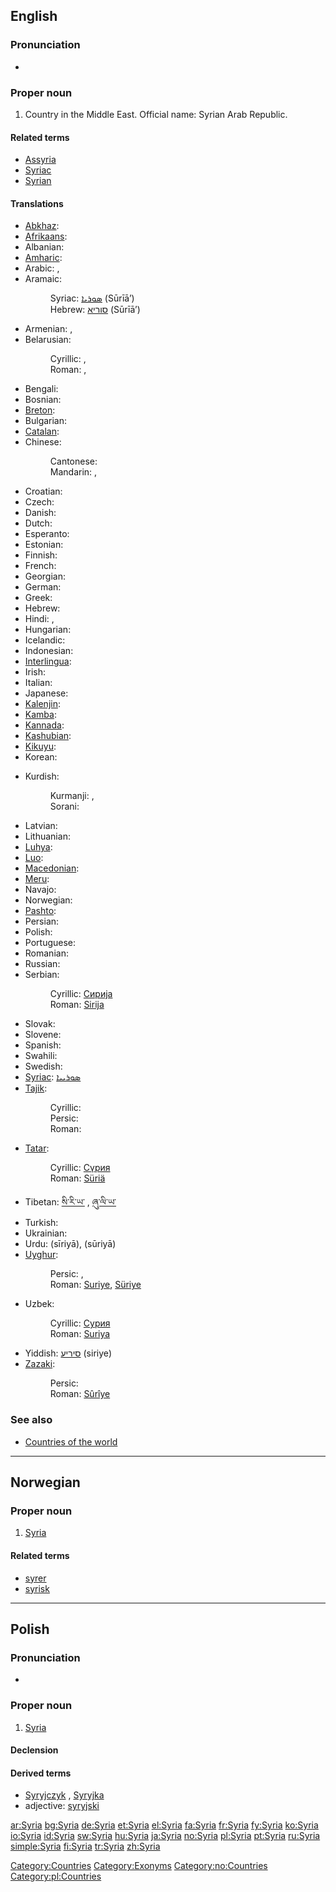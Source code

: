 ==English==
{{wikipedia}}

===Pronunciation===
* {{rhymes|ɪriə}}

===Proper noun===
{{en-proper noun}}

# Country in the Middle East. Official name: Syrian Arab Republic.

====Related terms====
* [[Assyria]]
* [[Syriac]]
* [[Syrian]]

====Translations====
{{trans-top|country in the Middle East}}
* [[Abkhaz]]: {{t|ab|Шьамтәыла|tr=ṣ̌amtwəla|sc=Cyrl|xs=Abkhaz}}
* [[Afrikaans]]: {{t|af|Sirië|xs=Afrikaans}}
* Albanian: {{t-|sq|Siria|xs=Albanian}}
* [[Amharic]]: {{t|am|ሶርያ|sc=Ethi|xs=Amharic}}
* Arabic: {{t-|ar|سوريا|f|tr=suurya}},  {{t|ar|سورية|f|tr=suurya|sc=Arab}}
* Aramaic:
*: Syriac: [[ܣܘܪܝܐ]] (Sūrīā’)
*: Hebrew: [[סוריא]] (Sūrīā’)
* Armenian: {{t-|hy|Սիրիա|tr=Siria}}, {{t-|hy|Ասորիք|tr=Asorik'}}
* Belarusian:
*: Cyrillic: {{t|be|Сірыя|xs=Belarusian}}, {{t|be|Сырыя|xs=Belarusian}}
*: Roman: {{t|be|Siryja|xs=Belarusian}}, {{t|be|Syryja|xs=Belarusian}}
* Bengali: {{BNchar|[[সিরিয়া]]}}
* Bosnian: {{t-|bs|Sirija|f}}
* [[Breton]]: {{t-|br|Siria|xs=Breton}}
* Bulgarian: {{t+|bg|Сирия}}
* [[Catalan]]: {{t-|ca|Síria}}
* Chinese:
*: Cantonese: {{tø|yue|敘利亞|tr=zeoi6 lei6 aa3|sc=Hani|xs=Cantonese}}
*: Mandarin: {{t-|cmn|敘利亞|tr=Xùlìyà|sc=Hani}}, {{t-|cmn|叙利亚|tr=Xùlìyà|sc=Hani}}
* Croatian: {{t+|hr|Sirija|f}}
* Czech: {{t-|cs|Sýrie|f}}
* Danish: {{t-|da|Syrien}}
* Dutch: {{t+|nl|Syrië}}
* Esperanto: {{t-|eo|Sirio|xs=Esperanto}}
* Estonian: {{t+|et|Süüria}}
* Finnish: {{t+|fi|Syyria}}
* French: {{t+|fr|Syrie|f}}
* Georgian: {{t|ka|სირია|tr=siria|sc=Geor|xs=Georgian}}
* German: {{t+|de|Syrien|n}}
* Greek: {{t+|el|Συρία|f|tr=Syría}}
* Hebrew: {{t+|he|סוריה|tr=Suria}}
* Hindi: {{t|hi|सीरिया|tr=sīriyā|xs=Hindi}}, {{t|hi|सूरिया|tr=sūriyā|xs=Hindi}}
* Hungarian: {{t+|hu|Szíria}}
* Icelandic: {{t+|is|Sýrland}}
* Indonesian: {{t|id|Suriah|xs=Indonesian}}
* [[Interlingua]]: {{t-|ia|Syria|xs=Interlingua}}
* Irish: {{t|ga|an tSiria|f|xs=Irish}}
* Italian: {{t+|it|Siria}}
* Japanese: {{t+|ja|シリア|tr=shiria}}
* [[Kalenjin]]: {{tø|kln|Siria}}
* [[Kamba]]: {{tø|kam|Siria}}
* [[Kannada]]: {{t-|kn|Siria|sc=Knda|xs=Kannada}}
* [[Kashubian]]: {{t|csb|Syrëjô|xs=Kashubian}}
* [[Kikuyu]]: {{tø|ki|Siria}}
* Korean: {{t|ko|시리아|tr=Siria|sc=Kore}}
{{trans-mid}}
* Kurdish:
*: Kurmanji: {{t|ku|Sûriya}}, {{t|ku|Sûriye}}
*: Sorani: {{ku-Arab|[[سوریا]]}}
* Latvian: {{t-|lv|Sīrija|xs=Latvian}}
* Lithuanian: {{t+|lt|Sirija|xs=Lithuanian}}
* [[Luhya]]: {{tø|luy|Siria}}
* [[Luo]]: {{tø|luo|Siria}}
* [[Macedonian]]: {{t+|mk|Сирија|f|tr=Sírija}}
* [[Meru]]: {{tø|mer|Siria}}
* Navajo: {{tø|nv|Sííwiya}}
* Norwegian: {{t+|no|Syria}}
* [[Pashto]]: {{ps-Arab|[[سورية]]}}
* Persian: {{t+|fa|سوریه|xs=Persian}}
* Polish: {{t+|pl|Syria}}
* Portuguese: {{t+|pt|Síria}}
* Romanian: {{t-|ro|Siria|f}}
* Russian: {{t+|ru|Сирия|tr=Sírija}}
* Serbian:
*: Cyrillic: [[Сирија#Serbian|Сирија]] {{f}}
*: Roman: [[Sirija#Serbian|Sirija]] {{f}}
* Slovak: {{t|sk|Sýria}}
* Slovene: {{t+|sl|Sirija}}
* Spanish: {{t+|es|Siria|f}}
* Swahili: {{t+|sw|Siria|xs=Swahili}}
* Swedish: {{t+|sv|Syrien}}
* [[Syriac]]: [[ܣܘܪܝܝܐ]]
* [[Tajik]]:
*: Cyrillic: {{t|tg|Сурия|sc=Cyrl|xs=Tajik}}
*: Persic: {{fa-Arab|[[سوریه]]}}
*: Roman: {{t|tg|Surija|xs=Tajik}}
* [[Tatar]]:
*: Cyrillic: [[Сүрия]]
*: Roman: [[Süriä]]
* Tibetan: [[སི་རི་ཡ་]] , [[ཞུ་ལི་ཡ་]]
* Turkish: {{t+|tr|Suriye}}
* Ukrainian: {{t|uk|Сирія|xs=Ukrainian}}
* Urdu: {{ur-Arab|[[سیریا]]}} (sīriyā), {{ur-Arab|[[سوریا]]}} (sūriyā)
* [[Uyghur]]:
*: Persic: {{fa-Arab|[[سۇرىي]]}}, {{fa-Arab|[[سۈرىيە]]}}
*: Roman: [[Suriye]], [[Süriye]]
* Uzbek:
*: Cyrillic: [[Сурия]]
*: Roman: [[Suriya]]
* Yiddish: [[סיריע]] (siriye)
* [[Zazaki]]:
*: Persic: {{ku-Arab|[[سووریە]]}}
*: Roman: [[Sûrîye]]
{{trans-bottom}}

===See also===
* [[Appendix:Countries of the world|Countries of the world]]

[[Category:Countries]]
[[Category:Exonyms]]

----

==Norwegian==

===Proper noun===
{{infl|no|proper noun}}

# [[#English|Syria]]

====Related terms====
* [[syrer]]
* [[syrisk]]

[[Category:no:Countries]]

----

==Polish==

===Pronunciation===
* {{IPA|/ˈs̪ɨrja/|lang=pl}}

===Proper noun===
{{infl|pl|proper noun|g=f}}

# [[#English|Syria]]

====Declension====
{{pl-decl-noun-sing
|Syria
|Syrii
|Syrii
|Syrię
|Syrią
|Syrii
|Syrio
}}

====Derived terms====
* [[Syryjczyk]] {{m}}, [[Syryjka]] {{f}}
* adjective: [[syryjski]]

[[Category:pl:Countries]]

[[ar:Syria]]
[[bg:Syria]]
[[de:Syria]]
[[et:Syria]]
[[el:Syria]]
[[fa:Syria]]
[[fr:Syria]]
[[fy:Syria]]
[[ko:Syria]]
[[io:Syria]]
[[id:Syria]]
[[sw:Syria]]
[[hu:Syria]]
[[ja:Syria]]
[[no:Syria]]
[[pl:Syria]]
[[pt:Syria]]
[[ru:Syria]]
[[simple:Syria]]
[[fi:Syria]]
[[tr:Syria]]
[[zh:Syria]]